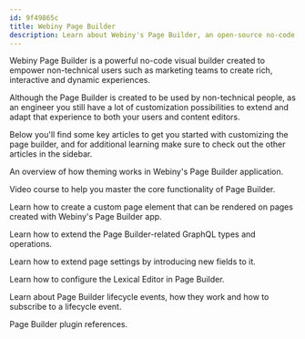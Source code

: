```yaml
---
id: 9f49865c
title: Webiny Page Builder
description: Learn about Webiny's Page Builder, an open-source no-code page builder running on top of AWS serverless infrastructure.
---
```



<InstallWebinyBanner />

Webiny Page Builder is a powerful no-code visual builder created to empower non-technical users such as marketing teams to create rich, interactive and dynamic experiences. 

Although the Page Builder is created to be used by non-technical people, as an engineer you still have a lot of customization possibilities to extend and adapt that experience to both your users and content editors.  

Below you'll find some key articles to get you started with customizing the page builder, and for additional learning make sure to check out the other articles in the sidebar. 

<Divider/>


<Section>
  <SectionTitle
    title="Basics"
    subText="Learn the basics of Page Builder."
    categoryTitle="Basics"
  />

  <SectionRow>
    <SectionBox title="Theming" learnMoreLink="/docs/page-builder/theming/introduction">
      <p>
        An overview of how theming works in Webiny's Page Builder application.
      </p>
    </SectionBox>
    <SectionBox title="Page Builder Video Course" learnMoreLink="https://www.youtube.com/playlist?list=PL9HlKSQaEuXQdyCQDH_w7VQQcZbc67cPU">
      <p>
        Video course to help you master the core functionality of Page Builder.
      </p>
    </SectionBox>
  </SectionRow>

</Section>

<Section>
  <SectionTitle
    title="Extending functionality"
    subText="Learn how to customize and extend the capabilities of the Page Builder app."
    categoryTitle="Extending"
  />

  <SectionRow>
    <SectionBox title="Create a Custom Page Element" learnMoreLink="/docs/page-builder/extending/create-a-page-element">
      <p>
        Learn how to create a custom page element that can be rendered on pages created with Webiny's Page Builder app.
      </p>
    </SectionBox>
    <SectionBox title="Extend GraphQL API" learnMoreLink="/docs/page-builder/extending/extend-graphql-api">
      <p>
        Learn how to extend the Page Builder-related GraphQL types and operations.
      </p>
    </SectionBox>
    <SectionBox title="Extend Page Settings" learnMoreLink="/docs/page-builder/extending/extend-page-settings">
      <p>
        Learn how to extend page settings by introducing new fields to it.
      </p>
    </SectionBox>
  </SectionRow>

</Section>

<Section>
  <SectionTitle
    title="Additional resources"
    subText="For more learning make sure to check out these articles."
    categoryTitle="Resources"
  />

  <SectionRow>
    <SectionBox title="Lexical Editor" learnMoreLink="/docs/page-builder/extending/lexical-editor">
      <p>
        Learn how to configure the Lexical Editor in Page Builder.
      </p>
    </SectionBox>
    <SectionBox title="Lifecycle Events" learnMoreLink="/docs/page-builder/references/lifecycle-events">
      <p>
        Learn about Page Builder lifecycle events, how they work and how to subscribe to a lifecycle event.
      </p>
    </SectionBox>
    <SectionBox title="Plugin References" learnMoreLink="/docs/page-builder/references/plugins">
      <p>
        Page Builder plugin references.
      </p>
    </SectionBox>
  </SectionRow>

</Section>